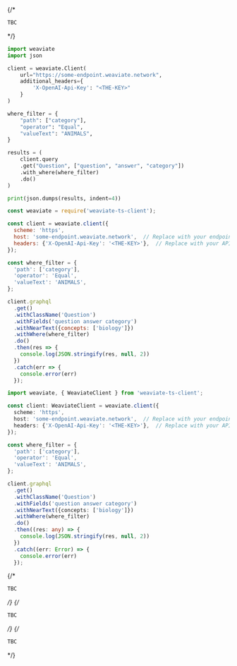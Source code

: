 
<Tabs groupId="languages">
{/* <TabItem value="graphql" label="GraphQL">

```graphql
TBC
```

</TabItem> */}
<TabItem value="py" label="Python">

<!-- See test_tutorials.py -->
```python
import weaviate
import json

client = weaviate.Client(
    url="https://some-endpoint.weaviate.network",
    additional_headers={
        'X-OpenAI-Api-Key': "<THE-KEY>"
    }
)

where_filter = {
    "path": ["category"],
    "operator": "Equal",
    "valueText": "ANIMALS",
}

results = (
    client.query
    .get("Question", ["question", "answer", "category"])
    .with_where(where_filter)
    .do()
)

print(json.dumps(results, indent=4))
```

</TabItem>
<TabItem value="js" label="JavaScript">

```js
const weaviate = require('weaviate-ts-client');

const client = weaviate.client({
  scheme: 'https',
  host: 'some-endpoint.weaviate.network',  // Replace with your endpoint
  headers: {'X-OpenAI-Api-Key': '<THE-KEY>'},  // Replace with your API key
});

const where_filter = {
  'path': ['category'],
  'operator': 'Equal',
  'valueText': 'ANIMALS',
};

client.graphql
  .get()
  .withClassName('Question')
  .withFields('question answer category')
  .withNearText({concepts: ['biology']})
  .withWhere(where_filter)
  .do()
  .then(res => {
    console.log(JSON.stringify(res, null, 2))
  })
  .catch(err => {
    console.error(err)
  });
```

</TabItem>
<TabItem value="ts" label="TypeScript">

```ts
import weaviate, { WeaviateClient } from 'weaviate-ts-client';

const client: WeaviateClient = weaviate.client({
  scheme: 'https',
  host: 'some-endpoint.weaviate.network',  // Replace with your endpoint
  headers: {'X-OpenAI-Api-Key': '<THE-KEY>'},  // Replace with your API key
});

const where_filter = {
  'path': ['category'],
  'operator': 'Equal',
  'valueText': 'ANIMALS',
};

client.graphql
  .get()
  .withClassName('Question')
  .withFields('question answer category')
  .withNearText({concepts: ['biology']})
  .withWhere(where_filter)
  .do()
  .then((res: any) => {
    console.log(JSON.stringify(res, null, 2))
  })
  .catch((err: Error) => {
    console.error(err)
  });
```

</TabItem>
{/* <TabItem value="go" label="Go">

```go
TBC
```

</TabItem> */}
{/* <TabItem value="java" label="Java">

```java
TBC
```

</TabItem> */}
{/* <TabItem value="curl" label="Curl">

```bash
TBC
```

</TabItem> */}
</Tabs>
